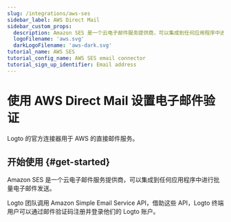 ```yaml
---
slug: /integrations/aws-ses
sidebar_label: AWS Direct Mail
sidebar_custom_props:
  description: Amazon SES 是一个云电子邮件服务提供商，可以集成到任何应用程序中进行批量电子邮件发送。
  logoFilename: 'aws.svg'
  darkLogoFilename: 'aws-dark.svg'
tutorial_name: AWS SES
tutorial_config_name: AWS SES email connector
tutorial_sign_up_identifier: Email address
---
```




# 使用 AWS Direct Mail 设置电子邮件验证

Logto 的官方连接器用于 AWS 的直接邮件服务。

<GuideTip />

## 开始使用 \{#get-started}

Amazon SES 是一个云电子邮件服务提供商，可以集成到任何应用程序中进行批量电子邮件发送。

Logto 团队调用 Amazon Simple Email Service API，借助这些 API，Logto 终端用户可以通过邮件验证码注册并登录他们的 Logto 账户。

<Integration />
